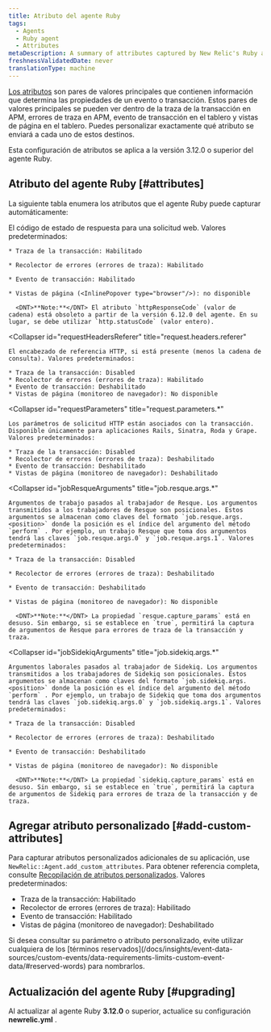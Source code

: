 ```yaml
---
title: Atributo del agente Ruby
tags:
  - Agents
  - Ruby agent
  - Attributes
metaDescription: A summary of attributes captured by New Relic's Ruby agent.
freshnessValidatedDate: never
translationType: machine
---
```


[Los atributos](/docs/features/agent-attributes) son pares de valores principales que contienen información que determina las propiedades de un evento o transacción. Estos pares de valores principales se pueden ver dentro de la traza de la transacción en APM, errores de traza en APM, evento de transacción en el tablero y vistas de página en el tablero. Puedes personalizar exactamente qué atributo se enviará a cada uno de estos destinos.

Esta configuración de atributos se aplica a la versión 3.12.0 o superior del agente Ruby.

## Atributo del agente Ruby [#attributes]

La siguiente tabla enumera los atributos que el agente Ruby puede capturar automáticamente:

<CollapserGroup>
  <Collapser
    id="httpResponseCode"
    title="httpResponseCode"
  >
    El código de estado de respuesta para una solicitud web. Valores predeterminados:

    * Traza de la transacción: Habilitado

    * Recolector de errores (errores de traza): Habilitado

    * Evento de transacción: Habilitado

    * Vistas de página (<InlinePopover type="browser"/>): no disponible

      <DNT>**Note:**</DNT> El atributo `httpResponseCode` (valor de cadena) está obsoleto a partir de la versión 6.12.0 del agente. En su lugar, se debe utilizar `http.statusCode` (valor entero).
  </Collapser>

  <Collapser
    id="requestHeadersReferer"
    title="request.headers.referer"
  >
    El encabezado de referencia HTTP, si está presente (menos la cadena de consulta). Valores predeterminados:

    * Traza de la transacción: Disabled
    * Recolector de errores (errores de traza): Habilitado
    * Evento de transacción: Deshabilitado
    * Vistas de página (monitoreo de navegador): No disponible
  </Collapser>

  <Collapser
    id="requestParameters"
    title="request.parameters.*"
  >
    Los parámetros de solicitud HTTP están asociados con la transacción. Disponible únicamente para aplicaciones Rails, Sinatra, Roda y Grape. Valores predeterminados:

    * Traza de la transacción: Disabled
    * Recolector de errores (errores de traza): Deshabilitado
    * Evento de transacción: Deshabilitado
    * Vistas de página (monitoreo de navegador): Deshabilitado
  </Collapser>

  <Collapser
    id="jobResqueArguments"
    title="job.resque.args.*"
  >
    Argumentos de trabajo pasados al trabajador de Resque. Los argumentos transmitidos a los trabajadores de Resque son posicionales. Estos argumentos se almacenan como claves del formato `job.resque.args.<position>` donde la posición es el índice del argumento del método `perform` . Por ejemplo, un trabajo Resque que toma dos argumentos tendrá las claves `job.resque.args.0` y `job.resque.args.1`. Valores predeterminados:

    * Traza de la transacción: Disabled

    * Recolector de errores (errores de traza): Deshabilitado

    * Evento de transacción: Deshabilitado

    * Vistas de página (monitoreo de navegador): No disponible

      <DNT>**Note:**</DNT> La propiedad `resque.capture_params` está en desuso. Sin embargo, si se establece en `true`, permitirá la captura de argumentos de Resque para errores de traza de la transacción y traza.
  </Collapser>

  <Collapser
    id="jobSidekiqArguments"
    title="job.sidekiq.args.*"
  >
    Argumentos laborales pasados al trabajador de Sidekiq. Los argumentos transmitidos a los trabajadores de Sidekiq son posicionales. Estos argumentos se almacenan como claves del formato `job.sidekiq.args.<position>` donde la posición es el índice del argumento del método `perform` . Por ejemplo, un trabajo de Sidekiq que toma dos argumentos tendrá las claves `job.sidekiq.args.0` y `job.sidekiq.args.1`. Valores predeterminados:

    * Traza de la transacción: Disabled

    * Recolector de errores (errores de traza): Deshabilitado

    * Evento de transacción: Deshabilitado

    * Vistas de página (monitoreo de navegador): No disponible

      <DNT>**Note:**</DNT> La propiedad `sidekiq.capture_params` está en desuso. Sin embargo, si se establece en `true`, permitirá la captura de argumentos de Sidekiq para errores de traza de la transacción y de traza.
  </Collapser>
</CollapserGroup>

## Agregar atributo personalizado [#add-custom-attributes]

Para capturar atributos personalizados adicionales de su aplicación, use `NewRelic::Agent.add_custom_attributes`. Para obtener referencia completa, consulte [Recopilación de atributos personalizados](/docs/apm/other-features/attributes/collecting-custom-attributes#ruby-att). Valores predeterminados:

* Traza de la transacción: Habilitado
* Recolector de errores (errores de traza): Habilitado
* Evento de transacción: Habilitado
* Vistas de página (monitoreo de navegador): Deshabilitado

<Callout variant="caution">
  Si desea consultar su parámetro o atributo personalizado, evite utilizar cualquiera de los [términos reservados](/docs/insights/event-data-sources/custom-events/data-requirements-limits-custom-event-data/#reserved-words) para nombrarlos.
</Callout>

## Actualización del agente Ruby [#upgrading]

Al actualizar al agente Ruby <DNT>**3.12.0**</DNT> o superior, actualice su configuración <DNT>**newrelic.yml**</DNT> .